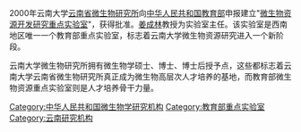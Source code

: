 2000年云南大学[[云南省微生物研究所|云南省微生物研究所]]向[[中华人民共和国教育部|中华人民共和国教育部]]申报建立"[[微生物资源开发研究重点实验室|微生物资源开发研究重点实验室]]"，获得批准。[[姜成林|姜成林]]教授为实验室主任。该实验室是西南地区唯一一个教育部重点实验室，标志着云南大学微生物资源研究进入一个新阶段。

云南大学微生物研究所拥有微生物学硕士、博士、博士后授予点，这些都标志着云南大学云南省微生物研究所真正成为微生物高层次人才培养的基地，而教育部微生物资源重点实验室则是人才培养骨干力量。

[[Category:中华人民共和国微生物学研究机构|Category:中华人民共和国微生物学研究机构]]
[[Category:教育部重点实验室|Category:教育部重点实验室]]
[[Category:云南研究机构|Category:云南研究机构]]